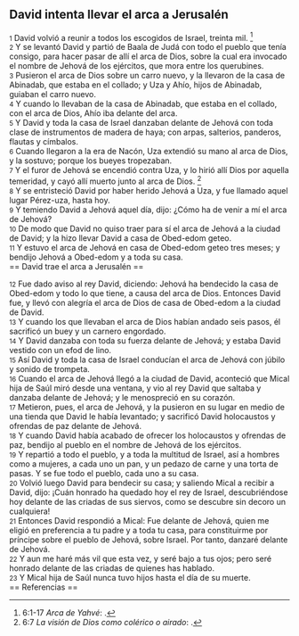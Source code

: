 == David intenta llevar el arca a Jerusalén ==

{{anchor|1}} <small>1</small> David volvió a reunir a todos los escogidos de Israel, treinta mil. <ref>6:1-17 ''Arca de Yahvé'': {{lib|LU|97|9|14}}.</ref><br>
{{anchor|2}} <small>2</small> Y se levantó David y partió de Baala de Judá con todo el pueblo que tenía consigo, para hacer pasar de allí el arca de Dios, sobre la cual era invocado el nombre de Jehová de los ejércitos, que mora entre los querubines.<br>
{{anchor|3}} <small>3</small> Pusieron el arca de Dios sobre un carro nuevo, y la llevaron de la casa de Abinadab, que estaba en el collado; y Uza y Ahío, hijos de Abinadab, guiaban el carro nuevo.<br>
{{anchor|4}} <small>4</small> Y cuando lo llevaban de la casa de Abinadab, que estaba en el collado, con el arca de Dios, Ahío iba delante del arca.<br>
{{anchor|5}} <small>5</small> Y David y toda la casa de Israel danzaban delante de Jehová con toda clase de instrumentos de madera de haya; con arpas, salterios, panderos, flautas y címbalos.<br>
{{anchor|6}} <small>6</small> Cuando llegaron a la era de Nacón, Uza extendió su mano al arca de Dios, y la sostuvo; porque los bueyes tropezaban.<br>
{{anchor|7}} <small>7</small> Y el furor de Jehová se encendió contra Uza, y lo hirió allí Dios por aquella temeridad, y cayó allí muerto junto al arca de Dios. <ref>6:7 ''La visión de Dios como colérico o airado'': {{lib|LU|4|3|2}}.</ref><br>
{{anchor|8}} <small>8</small> Y se entristeció David por haber herido Jehová a Uza, y fue llamado aquel lugar Pérez-uza, hasta hoy.<br>
{{anchor|9}} <small>9</small> Y temiendo David a Jehová aquel día, dijo: ¿Cómo ha de venir a mí el arca de Jehová?<br>
{{anchor|10}} <small>10</small> De modo que David no quiso traer para sí el arca de Jehová a la ciudad de David; y la hizo llevar David a casa de Obed-edom geteo.<br>
{{anchor|11}} <small>11</small> Y estuvo el arca de Jehová en casa de Obed-edom geteo tres meses; y bendijo Jehová a Obed-edom y a toda su casa.<br>
== David trae el arca a Jerusalén ==

{{anchor|12}} <small>12</small> Fue dado aviso al rey David, diciendo: Jehová ha bendecido la casa de Obed-edom y todo lo que tiene, a causa del arca de Dios. Entonces David fue, y llevó con alegría el arca de Dios de casa de Obed-edom a la ciudad de David.<br>
{{anchor|13}} <small>13</small> Y cuando los que llevaban el arca de Dios habían andado seis pasos, él sacrificó un buey y un carnero engordado.<br>
{{anchor|14}} <small>14</small> Y David danzaba con toda su fuerza delante de Jehová; y estaba David vestido con un efod de lino.<br>
{{anchor|15}} <small>15</small> Así David y toda la casa de Israel conducían el arca de Jehová con júbilo y sonido de trompeta.<br>
{{anchor|16}} <small>16</small> Cuando el arca de Jehová llegó a la ciudad de David, aconteció que Mical hija de Saúl miró desde una ventana, y vio al rey David que saltaba y danzaba delante de Jehová; y le menospreció en su corazón.<br>
{{anchor|17}} <small>17</small> Metieron, pues, el arca de Jehová, y la pusieron en su lugar en medio de una tienda que David le había levantado; y sacrificó David holocaustos y ofrendas de paz delante de Jehová.<br>
{{anchor|18}} <small>18</small> Y cuando David había acabado de ofrecer los holocaustos y ofrendas de paz, bendijo al pueblo en el nombre de Jehová de los ejércitos.<br>
{{anchor|19}} <small>19</small> Y repartió a todo el pueblo, y a toda la multitud de Israel, así a hombres como a mujeres, a cada uno un pan, y un pedazo de carne y una torta de pasas. Y se fue todo el pueblo, cada uno a su casa.<br>
{{anchor|20}} <small>20</small> Volvió luego David para bendecir su casa; y saliendo Mical a recibir a David, dijo: ¡Cuán honrado ha quedado hoy el rey de Israel, descubriéndose hoy delante de las criadas de sus siervos, como se descubre sin decoro un cualquiera!<br>
{{anchor|21}} <small>21</small> Entonces David respondió a Mical: Fue delante de Jehová, quien me eligió en preferencia a tu padre y a toda tu casa, para constituirme por príncipe sobre el pueblo de Jehová, sobre Israel. Por tanto, danzaré delante de Jehová.<br>
{{anchor|22}} <small>22</small> Y aun me haré más vil que esta vez, y seré bajo a tus ojos; pero seré honrado delante de las criadas de quienes has hablado.<br>
{{anchor|23}} <small>23</small> Y Mical hija de Saúl nunca tuvo hijos hasta el día de su muerte.<br>
== Referencias ==

<references />
